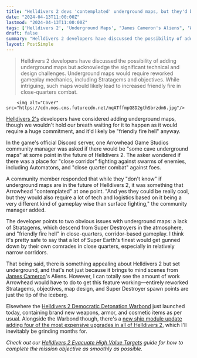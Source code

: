 ```yaml
---
title: "Helldivers 2 devs 'contemplated' underground maps, but they'd be hard to make with 'a lot of tech and logistics based on it being a very different kind of gameplay'"
date: "2024-04-13T11:00:00Z"
lastmod: "2024-04-13T11:00:00Z"
tags: ['Helldivers 2', 'Underground Maps', "James Cameron's Aliens", 'Warbond', 'Fleet Upgrades', 'Automatons']
draft: false
summary: "Helldivers 2 developers have discussed the possibility of adding underground maps but acknowledge the significant technical and design challenges. Underground maps would require reworked gameplay mechanics, including Stratagems and objectives. While intriguing, such maps would likely lead to increased friendly fire in close-quarters combat."
layout: PostSimple
---
```

> Helldivers 2 developers have discussed the possibility of adding underground maps but acknowledge the significant technical and design challenges. Underground maps would require reworked gameplay mechanics, including Stratagems and objectives. While intriguing, such maps would likely lead to increased friendly fire in close-quarters combat.


        <img alt="Cover" src="https://cdn.mos.cms.futurecdn.net/nqATffmpQ8D2gthSbrzdm6.jpg"/>
        
[Helldivers 2's](https://www.gamesradar.com/helldivers-2-guide/) developers have considered adding underground maps, though we wouldn't hold our breath waiting for it to happen as it would require a huge commitment, and it'd likely be "friendly fire hell" anyway.

In the game's official Discord server, one Arrowhead Game Studios community manager was asked if there would be "some cave underground maps" at some point in the future of Helldivers 2. The asker wondered if there was a place for "close corridor" fighting against swarms of enemies, including Automatons, and "close quarter combat" against foes.

A community member responded that while they "don't know" if underground maps are in the future of Helldivers 2, it was something that Arrowhead "contemplated" at one point. "And yes they could be really cool, but they would also require a lot of tech and logistics based on it being a very different kind of gameplay wise than surface fighting," the community manager added. 

The developer points to two obvious issues with underground maps: a lack of Stratagems, which descend from Super Destroyers in the atmosphere, and "friendly fire hell" in close-quarters, corridor-based gameplay. I think it's pretty safe to say that a lot of Super Earth's finest would get gunned down by their own comrades in close quarters, especially in relatively narrow corridors. 

That being said, there is something appealing about Helldivers 2 but set underground, and that's not just because it brings to mind scenes from [James Cameron](https://www.gamesradar.com/uk/tag/james-cameron/)'s Aliens. However, I can totally see the amount of work Arrowhead would have to do to get this feature working—entirely reworked Stratagems, objectives, map design, and Super Destroyer spawn points are just the tip of the iceberg. 

Elsewhere the [Helldivers 2 Democratic Detonation Warbond](https://www.gamesradar.com/helldivers-2-democratic-detonation-warbond/) just launched today, containing brand new weapons, armor, and cosmetic items as per usual. Alongside the Warbond though, there's a [new ship module update adding four of the most expensive upgrades in all of Helldivers 2](https://www.gamesradar.com/helldivers-2-adds-top-tier-eye-watering-expensive-fleet-upgrades-to-help-turn-back-the-automaton-invasion-fleet-that-will-take-me-months-to-earn/), which I'll inevitably be grinding months for.

*Check out our *[<em>Helldivers 2 Evacuate High Value Targets</em>](https://www.gamesradar.com/helldivers-2-evacuate-high-value-targets/)* guide for how to complete the mission objective as smoothly as possible.*
        